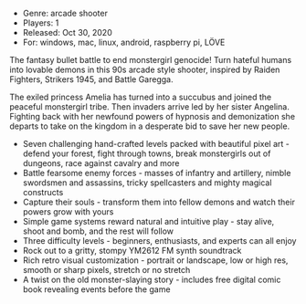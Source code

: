 - Genre: arcade shooter
- Players: 1
- Released: Oct 30, 2020
- For: windows, mac, linux, android, raspberry pi, LÖVE

The fantasy bullet battle to end monstergirl genocide! Turn hateful humans into lovable demons in this 90s arcade style shooter, inspired by Raiden Fighters, Strikers 1945, and Battle Garegga.

The exiled princess Amelia has turned into a succubus and joined the peaceful monstergirl tribe. Then invaders arrive led by her sister Angelina. Fighting back with her newfound powers of hypnosis and demonization she departs to take on the kingdom in a desperate bid to save her new people.

- Seven challenging hand-crafted levels packed with beautiful pixel art - defend your forest, fight through towns, break monstergirls out of dungeons, race against cavalry and more
- Battle fearsome enemy forces - masses of infantry and artillery, nimble swordsmen and assassins, tricky spellcasters and mighty magical constructs
- Capture their souls - transform them into fellow demons and watch their powers grow with yours
- Simple game systems reward natural and intuitive play - stay alive, shoot and bomb, and the rest will follow
- Three difficulty levels - beginners, enthusiasts, and experts can all enjoy
- Rock out to a gritty, stompy YM2612 FM synth soundtrack
- Rich retro visual customization - portrait or landscape, low or high res, smooth or sharp pixels, stretch or no stretch
- A twist on the old monster-slaying story - includes free digital comic book revealing events before the game
